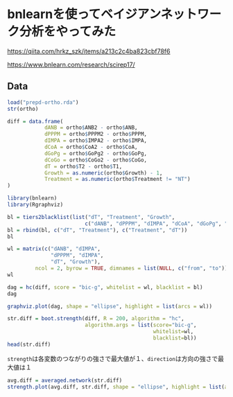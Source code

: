 # **bnlearnを使ってベイジアンネットワーク分析をやってみた**

<https://qiita.com/hrkz_szk/items/a213c2c4ba823cbf78f6>

<https://www.bnlearn.com/research/scirep17/>

## Data

```{r}
load("prepd-ortho.rda")
str(ortho)
```

```{r}
diff = data.frame(
            dANB = ortho$ANB2 - ortho$ANB,
            dPPPM = ortho$PPPM2 - ortho$PPPM,
            dIMPA = ortho$IMPA2 - ortho$IMPA,
            dCoA = ortho$CoA2 - ortho$CoA,
            dGoPg = ortho$GoPg2 - ortho$GoPg,
            dCoGo = ortho$CoGo2 - ortho$CoGo,
            dT = ortho$T2 - ortho$T1,
            Growth = as.numeric(ortho$Growth) - 1,
            Treatment = as.numeric(ortho$Treatment != "NT")
)
```

```{r}
library(bnlearn)
library(Rgraphviz)

```

```{r}
bl = tiers2blacklist(list("dT", "Treatment", "Growth",
                         c("dANB", "dPPPM", "dIMPA", "dCoA", "dGoPg", "dCoGo")))
bl = rbind(bl, c("dT", "Treatment"), c("Treatment", "dT"))
bl

```

```{r}
wl = matrix(c("dANB", "dIMPA",
              "dPPPM", "dIMPA",
              "dT", "Growth"),
         ncol = 2, byrow = TRUE, dimnames = list(NULL, c("from", "to")))
wl
```

```{r}
dag = hc(diff, score = "bic-g", whitelist = wl, blacklist = bl)
dag
```

```{r}
graphviz.plot(dag, shape = "ellipse", highlight = list(arcs = wl))
```

```{r}
str.diff = boot.strength(diff, R = 200, algorithm = "hc", 
                         algorithm.args = list(score="bic-g", 
                                               whitelist=wl, 
                                               blacklist=bl))
head(str.diff)
```

`strength`は各変数のつながりの強さで最大値が１、`direction`は方向の強さで最大値は１

```{r}
avg.diff = averaged.network(str.diff)
strength.plot(avg.diff, str.diff, shape = "ellipse", highlight = list(arcs = wl))

```
